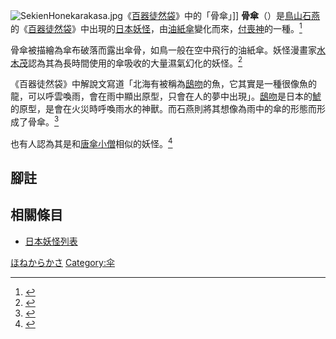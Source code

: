 [[File:SekienHonekarakasa.jpg|right]]《[[百器徒然袋|百器徒然袋]]》中的「骨傘」]]
'''骨傘'''（{{lang-ja|'''ほねからかさ'''}}）是[[鳥山石燕|鳥山石燕]]的《[[百器徒然袋|百器徒然袋]]》中出現的[[日本|日本]][[妖怪|妖怪]]，由[[油紙傘|油紙傘]]變化而來，[[付喪神|付喪神]]的一種。<ref name="tada">{{Cite book<!--|和書-->|author={{link-ja|多田克己|多田克己}}|title=幻想世界の住人たちIV 日本編|year=1990|publisher={{link-ja|新紀元社|新紀元社}}|series= {{link-ja|Truth In Fantasy|Truth In Fantasy}}|isbn=978-4-915146-44-2|pages=303頁}}</ref>

骨傘被描繪為傘布破落而露出傘骨，如鳥一般在空中飛行的油紙傘。妖怪漫畫家[[水木茂|水木茂]]認為其為長時間使用的傘吸收的大量濕氣幻化的妖怪。<ref>{{Cite book<!--|和書-->|author=[[水木茂|水木茂]]|title=ゲゲゲの鬼太郎誕生編|year=1996|publisher=[[講談社|講談社]]|series=KCデラックス|volume=|isbn=978 -4-06-319746-4|pages=口絵}}</ref>

《百器徒然袋》中解說文寫道「北海有被稱為[[螭吻|鴟吻]]的魚，它其實是一種很像魚的龍，可以呼雲喚雨，會在雨中顯出原型，只會在人的夢中出現」。[[吻獸|鴟吻]]是日本的[[螭吻|鯱]]的原型，是會在火災時呼喚雨水的神獸。而石燕則將其想像為雨中的傘的形態而形成了骨傘。<ref>{{Cite book<!--|和書-->|author={{link-ja|村上健司|村上健司}}編著|title=妖怪事典|year=2000|publisher=[[每日新聞社|每日新聞社]]|isbn=978-4-620-31428-0 |pages=308頁}}</ref>

也有人認為其是和[[唐傘小僧|唐傘小僧]]相似的妖怪。<ref>{{Cite book<!--|和書-->|author=[[京極夏彥|京極夏彥]]|title=妖怪の理妖怪の檻|year=2007|publisher=[[角川書店|角川書店]]|series=KWAI BOOKS|isbn=978- 4-04-883984-6|pages=384頁}}</ref>

== 腳註 ==
<references/>

== 相關條目 ==
* [[日本妖怪列表|日本妖怪列表]]

[[Category:付喪神|ほねからかさ]]
[[Category:伞|Category:伞]]